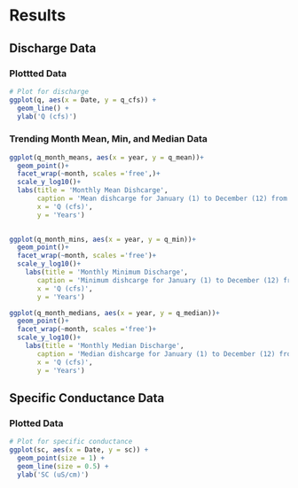 
# Results

## Discharge Data

### Plottted Data

```r
# Plot for discharge 
ggplot(q, aes(x = Date, y = q_cfs)) + 
  geom_line() + 
  ylab('Q (cfs)')
```

### Trending Month Mean, Min, and Median Data

```r
ggplot(q_month_means, aes(x = year, y = q_mean))+
  geom_point()+
  facet_wrap(~month, scales ='free',)+
  scale_y_log10()+
  labs(title = 'Monthly Mean Dishcarge',
       caption = 'Mean dishcarge for January (1) to December (12) from the year 1986 to 2021',
       x = 'Q (cfs)',
       y = 'Years')
  

ggplot(q_month_mins, aes(x = year, y = q_min))+
  geom_point()+
  facet_wrap(~month, scales ='free')+
  scale_y_log10()+
    labs(title = 'Monthly Minimum Discharge',
       caption = 'Minimum dishcarge for January (1) to December (12) from the year 1986 to 2021',
       x = 'Q (cfs)',
       y = 'Years')

ggplot(q_month_medians, aes(x = year, y = q_median))+
  geom_point()+
  facet_wrap(~month, scales ='free')+
  scale_y_log10()+
    labs(title = 'Monthly Median Discharge',
       caption = 'Median dishcarge for January (1) to December (12) from the year 1986 to 2021',
       x = 'Q (cfs)',
       y = 'Years')
```


## Specific Conductance Data

### Plotted Data

```r
# Plot for specific conductance 
ggplot(sc, aes(x = Date, y = sc)) + 
  geom_point(size = 1) + 
  geom_line(size = 0.5) +
  ylab('SC (uS/cm)')
```
